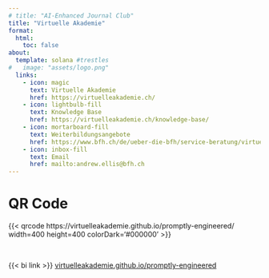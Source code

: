 ```yaml
---
# title: "AI-Enhanced Journal Club"
title: "Virtuelle Akademie"
format:
  html:
    toc: false
about:
  template: solana #trestles
#   image: "assets/logo.png"
  links:
    - icon: magic
      text: Virtuelle Akademie
      href: https://virtuelleakademie.ch/
    - icon: lightbulb-fill
      text: Knowledge Base
      href: https://virtuelleakademie.ch/knowledge-base/
    - icon: mortarboard-fill
      text: Weiterbildungsangebote
      href: https://www.bfh.ch/de/ueber-die-bfh/service-beratung/virtuelle-akademie/
    - icon: inbox-fill
      text: Email
      href: mailto:andrew.ellis@bfh.ch
---
```



# QR Code

{{< qrcode https://virtuelleakademie.github.io/promptly-engineered/ width=400 height=400 colorDark='#000000' >}}

<br> 

{{< bi link >}} [virtuelleakademie.github.io/promptly-engineered](https://virtuelleakademie.github.io/promptly-engineered/)
